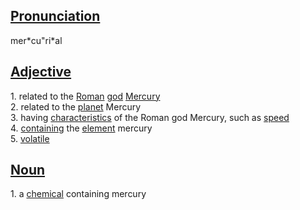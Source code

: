 ==[[Pronunciation]]==
mer*cu"ri*al

==[[Adjective]]==
1. related to the [[Roman]] [[god]] [[Mercury]] <br>
2. related to the [[planet]] Mercury <br>
3. having [[characteristic]]s of the Roman god Mercury, such as [[speed]] <br>
4. [[contain]]ing the [[element]] mercury <br>
5. [[volatile]]

==[[Noun]]==
1. a [[chemical]] containing mercury